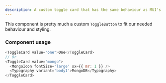 ```yaml
---
description: A custom toggle card that has the same behaviour as MUI's ToggleButton.
---
```


This component is pretty much a custom `ToggleButton` to fit our needed behaviour and styling.

### Component usage

```js
<ToggleCard value="one">One</ToggleCard>
// Or
<ToggleCard value="mongo">
  <MongoIcon fontSize='large' sx={{ mr: 1 }} />
  <Typography variant='body1'>MongoDB</Typography>
</ToggleCard>
```

